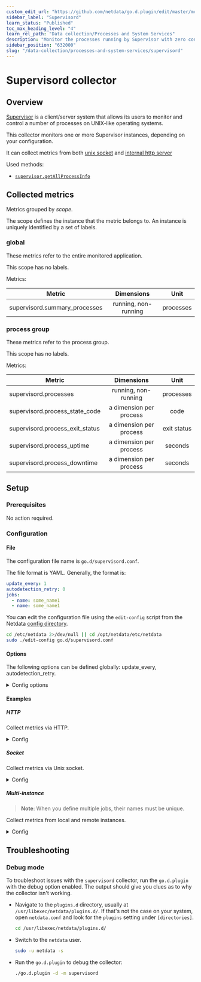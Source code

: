 ```yaml
---
custom_edit_url: "https://github.com/netdata/go.d.plugin/edit/master/modules/supervisord/README.md"
sidebar_label: "Supervisord"
learn_status: "Published"
toc_max_heading_level: "4"
learn_rel_path: "Data collection/Processes and System Services"
description: "Monitor the processes running by Supervisor with zero configuration, per-second metric granularity, and interactive visualizations."
sidebar_position: "632000"
slug: "/data-collection/processes-and-system-services/supervisord"
---
```

# Supervisord collector

## Overview

[Supervisor](http://supervisord.org/) is a client/server system that allows its users to monitor and control a number of
processes on UNIX-like operating systems.

This collector monitors one or more Supervisor instances, depending on your configuration.

It can collect metrics from
both [unix socket](http://supervisord.org/configuration.html?highlight=unix_http_server#unix-http-server-section-values)
and [internal http server](http://supervisord.org/configuration.html?highlight=unix_http_server#inet-http-server-section-settings)

Used methods:

- [`supervisor.getAllProcessInfo`](http://supervisord.org/api.html#supervisor.rpcinterface.SupervisorNamespaceRPCInterface.getAllProcessInfo)

## Collected metrics

Metrics grouped by *scope*.

The scope defines the instance that the metric belongs to. An instance is uniquely identified by a set of labels.

### global

These metrics refer to the entire monitored application.

This scope has no labels.

Metrics:

| Metric                        |      Dimensions      |   Unit    |
|-------------------------------|:--------------------:|:---------:|
| supervisord.summary_processes | running, non-running | processes |

### process group

These metrics refer to the process group.

This scope has no labels.

Metrics:

| Metric                          |       Dimensions        |    Unit     |
|---------------------------------|:-----------------------:|:-----------:|
| supervisord.processes           |  running, non-running   |  processes  |
| supervisord.process_state_code  | a dimension per process |    code     |
| supervisord.process_exit_status | a dimension per process | exit status |
| supervisord.process_uptime      | a dimension per process |   seconds   |
| supervisord.process_downtime    | a dimension per process |   seconds   |

## Setup

### Prerequisites

No action required.

### Configuration

#### File

The configuration file name is `go.d/supervisord.conf`.

The file format is YAML. Generally, the format is:

```yaml
update_every: 1
autodetection_retry: 0
jobs:
  - name: some_name1
  - name: some_name1
```

You can edit the configuration file using the `edit-config` script from the
Netdata [config directory](/docs/configuring/configuration#the-netdata-config-directory).

```bash
cd /etc/netdata 2>/dev/null || cd /opt/netdata/etc/netdata
sudo ./edit-config go.d/supervisord.conf
```

#### Options

The following options can be defined globally: update_every, autodetection_retry.

<details>
<summary>Config options</summary>

|        Name         | Description                                                        |          Default           | Required |
|:-------------------:|--------------------------------------------------------------------|:--------------------------:|:--------:|
|    update_every     | Data collection frequency.                                         |             1              |          |
| autodetection_retry | Re-check interval in seconds. Zero means not to schedule re-check. |             0              |          |
|         url         | Server URL.                                                        | http://127.0.0.1:9001/RPC2 |   yes    |
|       timeout       | System bus requests timeout.                                       |             1              |          |

</details>

#### Examples

##### HTTP

Collect metrics via HTTP.
<details>
<summary>Config</summary>

```yaml
jobs:
  - name: local
    url: 'http://127.0.0.1:9001/RPC2'
```

</details>

##### Socket

Collect metrics via Unix socket.
<details>
<summary>Config</summary>

```yaml
- name: local
  url: 'unix:///run/supervisor.sock'
```

</details>

##### Multi-instance

> **Note**: When you define multiple jobs, their names must be unique.

Collect metrics from local and remote instances.

<details>
<summary>Config</summary>

```yaml
jobs:
  - name: local
    url: 'http://127.0.0.1:9001/RPC2'

  - name: remote
    url: 'http://192.0.2.1:9001/RPC2'
```

</details>

## Troubleshooting

### Debug mode

To troubleshoot issues with the `supervisord` collector, run the `go.d.plugin` with the debug option enabled. The output
should give you clues as to why the collector isn't working.

- Navigate to the `plugins.d` directory, usually at `/usr/libexec/netdata/plugins.d/`. If that's not the case on
  your system, open `netdata.conf` and look for the `plugins` setting under `[directories]`.

  ```bash
  cd /usr/libexec/netdata/plugins.d/
  ```

- Switch to the `netdata` user.

  ```bash
  sudo -u netdata -s
  ```

- Run the `go.d.plugin` to debug the collector:

  ```bash
  ./go.d.plugin -d -m supervisord
  ```
